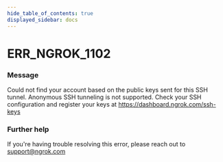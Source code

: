 ```yaml
---
hide_table_of_contents: true
displayed_sidebar: docs
---
```



# ERR_NGROK_1102

### Message

Could not find your account based on the public keys sent for this SSH tunnel. Anonymous SSH tunneling is not supported.
Check your SSH configuration and register your keys at https://dashboard.ngrok.com/ssh-keys

<ErrorDetails error="err_ngrok_1102" />

### Further help

If you're having trouble resolving this error, please reach out to [support@ngrok.com](mailto:support@ngrok.com?subject=Help%20with%20ERR_NGROK_1102)
